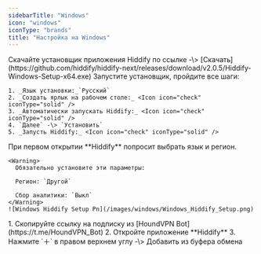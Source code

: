 ```yaml
---
sidebarTitle: "Windows"
icon: "windows"
iconType: "brands"
title: "Настройка на Windows"
---
```


<Steps>
  <Step title="Загрузка приложения">
    Скачайте установщик приложения Hiddify по ссылке -\> [Скачать](https://github.com/hiddify/hiddify-next/releases/download/v2.0.5/Hiddify-Windows-Setup-x64.exe)
  </Step>
  <Step title="Установка приложения">
    Запустите установщик, пройдите все шаги:

    1. _Язык установки:_`Русский`
    2. _Создать ярлык на рабочем столе:_ <Icon icon="check" iconType="solid" />
    3. _Автоматически запускать Hiddify:_ <Icon icon="check" iconType="solid" />
    4. `Далее` -\> `Установить`
    5. _Запусть Hiddify:_ <Icon icon="check" iconType="solid" />
  </Step>
  <Step title="Настройка приложения">
    При первом открытии **Hiddify** попросит выбрать язык и регион.

    <Warning>
      Обязательно установите эти параметры:

      Регион: `Другой`

      Сбор аналитики: `Выкл`
    </Warning>
    ![Windows Hiddify Setup Pn](/images/windows/Windows_Hiddify_Setup.png)
  </Step>
  <Step title="Добавление подписки">
    1. Скопируйте ссылку на подписку из [HoundVPN Bot](https://t.me/HoundVPN_Bot)
    2. Откройте приложение **Hiddify**
    3. Нажмите `＋` в правом верхнем углу -\> Добавить из буфера обмена
  </Step>
</Steps>
